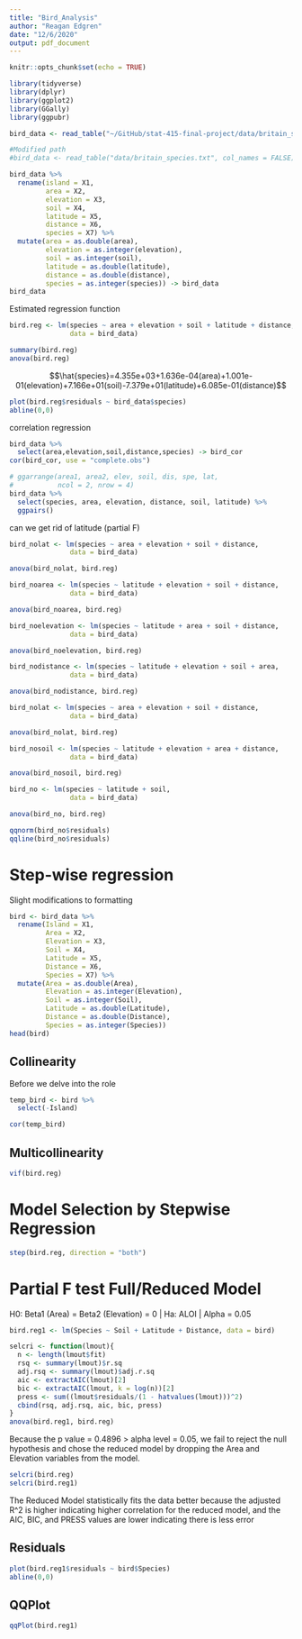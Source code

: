 ```yaml
---
title: "Bird_Analysis"
author: "Reagan Edgren"
date: "12/6/2020"
output: pdf_document
---
```


```r
knitr::opts_chunk$set(echo = TRUE)
```

```r
library(tidyverse)
library(dplyr)
library(ggplot2)
library(GGally)
library(ggpubr)
```



```r
bird_data <- read_table("~/GitHub/stat-415-final-project/data/britain_species.txt", col_names = FALSE)

#Modified path
#bird_data <- read_table("data/britain_species.txt", col_names = FALSE)

bird_data %>% 
  rename(island = X1,
         area = X2,
         elevation = X3,
         soil = X4,
         latitude = X5,
         distance = X6,
         species = X7) %>%
  mutate(area = as.double(area),
         elevation = as.integer(elevation),
         soil = as.integer(soil),
         latitude = as.double(latitude),
         distance = as.double(distance),
         species = as.integer(species)) -> bird_data
bird_data
```


Estimated regression function
```r
bird.reg <- lm(species ~ area + elevation + soil + latitude + distance, 
               data = bird_data)

summary(bird.reg)
anova(bird.reg)
```

$$\hat{species}=4.355e+03+1.636e-04(area)+1.001e-01(elevation)+7.166e+01(soil)-7.379e+01(latitude)+6.085e-01(distance)$$


```r
plot(bird.reg$residuals ~ bird_data$species)
abline(0,0)
```

correlation regression

```r
bird_data %>%
  select(area,elevation,soil,distance,species) -> bird_cor
cor(bird_cor, use = "complete.obs")
```

```r



# ggarrange(area1, area2, elev, soil, dis, spe, lat,
#           ncol = 2, nrow = 4)
bird_data %>%
  select(species, area, elevation, distance, soil, latitude) %>%
  ggpairs()

```




can we get rid of latitude (partial F)

```r
bird_nolat <- lm(species ~ area + elevation + soil + distance, 
               data = bird_data)

anova(bird_nolat, bird.reg)
```

```r
bird_noarea <- lm(species ~ latitude + elevation + soil + distance, 
               data = bird_data)

anova(bird_noarea, bird.reg)

bird_noelevation <- lm(species ~ latitude + area + soil + distance, 
               data = bird_data)

anova(bird_noelevation, bird.reg)

bird_nodistance <- lm(species ~ latitude + elevation + soil + area, 
               data = bird_data)

anova(bird_nodistance, bird.reg)
```

```r
bird_nolat <- lm(species ~ area + elevation + soil + distance, 
               data = bird_data)

anova(bird_nolat, bird.reg)

bird_nosoil <- lm(species ~ latitude + elevation + area + distance, 
               data = bird_data)

anova(bird_nosoil, bird.reg)
```




```r
bird_no <- lm(species ~ latitude + soil, 
               data = bird_data)

anova(bird_no, bird.reg)
```


```r
qqnorm(bird_no$residuals)
qqline(bird_no$residuals)
```




# Step-wise regression
Slight modifications to formatting
```r
bird <- bird_data %>% 
  rename(Island = X1,
         Area = X2,
         Elevation = X3,
         Soil = X4,
         Latitude = X5,
         Distance = X6,
         Species = X7) %>%
  mutate(Area = as.double(Area),
         Elevation = as.integer(Elevation),
         Soil = as.integer(Soil),
         Latitude = as.double(Latitude),
         Distance = as.double(Distance),
         Species = as.integer(Species))
head(bird)
```


## Collinearity
Before we delve into the role 
```r
temp_bird <- bird %>% 
  select(-Island)

cor(temp_bird)
```


## Multicollinearity
```r
vif(bird.reg)
```

# Model Selection by Stepwise Regression

```r
step(bird.reg, direction = "both")
```


# Partial F test Full/Reduced Model

H0: Beta1 (Area) = Beta2 (Elevation) = 0 | Ha: ALOI | Alpha = 0.05


```r
bird.reg1 <- lm(Species ~ Soil + Latitude + Distance, data = bird)

selcri <- function(lmout){
  n <- length(lmout$fit)
  rsq <- summary(lmout)$r.sq
  adj.rsq <- summary(lmout)$adj.r.sq
  aic <- extractAIC(lmout)[2]
  bic <- extractAIC(lmout, k = log(n))[2]
  press <- sum((lmout$residuals/(1 - hatvalues(lmout)))^2)
  cbind(rsq, adj.rsq, aic, bic, press)
}
anova(bird.reg1, bird.reg)
```

Because the p value = 0.4896 > alpha level = 0.05, we fail to reject the null hypothesis and chose the reduced model by dropping the Area and Elevation variables from the model.

```r
selcri(bird.reg)
selcri(bird.reg1)
```

The Reduced Model statistically fits the data better because the adjusted R^2 is higher indicating higher correlation for the reduced model, and the AIC, BIC, and PRESS values are lower indicating there is less error

## Residuals
```r
plot(bird.reg1$residuals ~ bird$Species)
abline(0,0)
```


## QQPlot
```r
qqPlot(bird.reg1)
```
